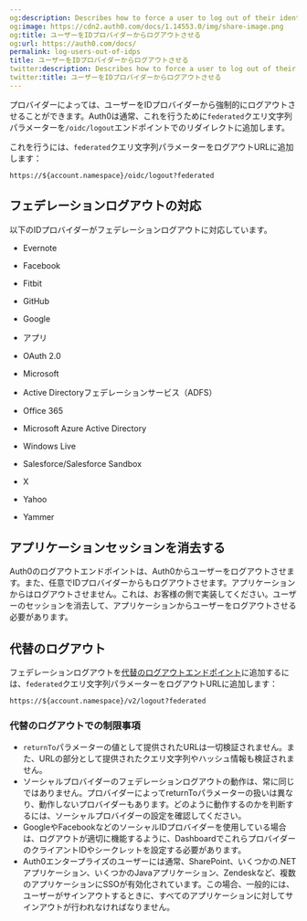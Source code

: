 ```yaml
---
og:description: Describes how to force a user to log out of their identity provider.
og:image: https://cdn2.auth0.com/docs/1.14553.0/img/share-image.png
og:title: ユーザーをIDプロバイダーからログアウトさせる
og:url: https://auth0.com/docs/
permalink: log-users-out-of-idps
title: ユーザーをIDプロバイダーからログアウトさせる
twitter:description: Describes how to force a user to log out of their identity provider.
twitter:title: ユーザーをIDプロバイダーからログアウトさせる
---
```


プロバイダーによっては、ユーザーをIDプロバイダーから強制的にログアウトさせることができます。Auth0は通常、これを行うために`federated`クエリ文字列パラメーターを`/oidc/logout`エンドポイントでのリダイレクトに追加します。

これを行うには、`federated`クエリ文字列パラメーターをログアウトURLに追加します：

`https://${account.namespace}/oidc/logout?federated`

## フェデレーションログアウトの対応

以下のIDプロバイダーがフェデレーションログアウトに対応しています。

* Evernote
* Facebook
* Fitbit
* GitHub
* Google

* アプリ
* OAuth 2.0
* Microsoft

* Active Directoryフェデレーションサービス（ADFS）
* Office 365
* Microsoft Azure Active Directory
* Windows Live
* Salesforce/Salesforce Sandbox
* X
* Yahoo
* Yammer

## アプリケーションセッションを消去する

Auth0のログアウトエンドポイントは、Auth0からユーザーをログアウトさせます。また、任意でIDプロバイダーからもログアウトさせます。アプリケーションからはログアウトさせません。これは、お客様の側で実装してください。ユーザーのセッションを消去して、アプリケーションからユーザーをログアウトさせる必要があります。

## 代替のログアウト

フェデレーションログアウトを[代替のログアウトエンドポイント](/api/authentication#logout)に追加するには、`federated`クエリ文字列パラメーターをログアウトURLに追加します：

`https://${account.namespace}/v2/logout?federated`

### 代替のログアウトでの制限事項

* `returnTo`パラメーターの値として提供されたURLは一切検証されません。また、URLの部分として提供されたクエリ文字列やハッシュ情報も検証されません。
* ソーシャルプロバイダーのフェデレーションログアウトの動作は、常に同じではありません。プロバイダーによってreturnToパラメーターの扱いは異なり、動作しないプロバイダーもあります。どのように動作するのかを判断するには、ソーシャルプロバイダーの設定を確認してください。
* GoogleやFacebookなどのソーシャルIDプロバイダーを使用している場合は、ログアウトが適切に機能するように、DashboardでこれらプロバイダーのクライアントIDやシークレットを設定する必要があります。
* Auth0エンタープライズのユーザーには通常、SharePoint、いくつかの.NETアプリケーション、いくつかのJavaアプリケーション、Zendeskなど、複数のアプリケーションにSSOが有効化されています。この場合、一般的には、ユーザーがサインアウトするときに、すべてのアプリケーションに対してサインアウトが行われなければなりません。